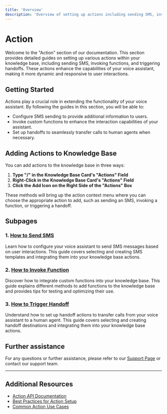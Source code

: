 ```yaml
---
title: 'Overview'
description: 'Overview of setting up actions including sending SMS, invoking functions, and triggering handoffs'
---
```


# Action

Welcome to the "Action" section of our documentation. This section provides detailed guides on setting up various actions within your knowledge base, including sending SMS, invoking functions, and triggering handoffs. These actions enhance the capabilities of your voice assistant, making it more dynamic and responsive to user interactions.

## Getting Started

Actions play a crucial role in extending the functionality of your voice assistant. By following the guides in this section, you will be able to:
- Configure SMS sending to provide additional information to users.
- Invoke custom functions to enhance the interaction capabilities of your assistant.
- Set up handoffs to seamlessly transfer calls to human agents when necessary.

## Adding Actions to Knowledge Base

You can add actions to the knowledge base in three ways:

1. **Type "/" in the Knowledge Base Card's "Actions" Field**
2. **Right-Click in the Knowledge Base Card's "Actions" Field**
3. **Click the Add Icon on the Right Side of the "Actions" Box**

These methods will bring up the action context menu where you can choose the appropriate action to add, such as sending an SMS, invoking a function, or triggering a handoff.

## Subpages

### 1. [How to Send SMS](./how-to-send-sms)
Learn how to configure your voice assistant to send SMS messages based on user interactions. This guide covers selecting and creating SMS templates and integrating them into your knowledge base actions.

### 2. [How to Invoke Function](./how-to-invoke-function)
Discover how to integrate custom functions into your knowledge base. This guide explains different methods to add functions to the knowledge base and provides tips for testing and optimizing their use.

### 3. [How to Trigger Handoff](./how-to-trigger-handoff)
Understand how to set up handoff actions to transfer calls from your voice assistant to a human agent. This guide covers selecting and creating handoff destinations and integrating them into your knowledge base actions.

## Further assistance
For any questions or further assistance, please refer to our [Support Page](/docs/support) or contact our support team.

---

## Additional Resources

- [Action API Documentation](/docs/api/action)
- [Best Practices for Action Setup](/docs/best-practices/actions)
- [Common Action Use Cases](/docs/use-cases/actions)
